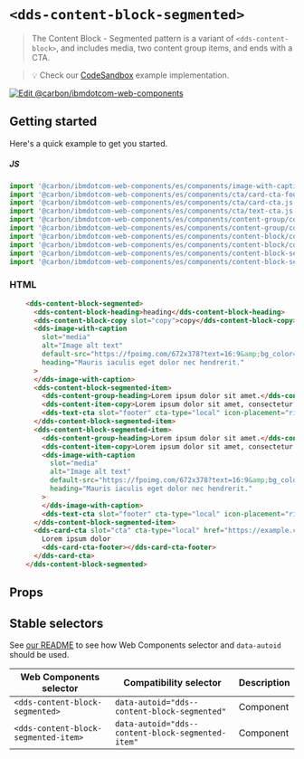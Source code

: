 
# `<dds-content-block-segmented>`

> The Content Block - Segmented pattern is a variant of `<dds-content-block>`, and
> includes media, two content group items, and ends with a CTA.

> 💡 Check our
> [CodeSandbox](https://githubbox.com/carbon-design-system/carbon-for-ibm-dotcom/tree/master/packages/web-components/examples/codesandbox/components/content-block-segmented)
> example implementation.

[![Edit @carbon/ibmdotcom-web-components](https://codesandbox.io/static/img/play-codesandbox.svg)](https://githubbox.com/carbon-design-system/carbon-for-ibm-dotcom/tree/master/packages/web-components/examples/codesandbox/components/content-block-segmented)

## Getting started

Here's a quick example to get you started.

##### JS

```javascript
import '@carbon/ibmdotcom-web-components/es/components/image-with-caption/image-with-caption.js';
import '@carbon/ibmdotcom-web-components/es/components/cta/card-cta-footer.js';
import '@carbon/ibmdotcom-web-components/es/components/cta/card-cta.js';
import '@carbon/ibmdotcom-web-components/es/components/cta/text-cta.js';
import '@carbon/ibmdotcom-web-components/es/components/content-group/content-item-heading.js';
import '@carbon/ibmdotcom-web-components/es/components/content-group/content-group-heading.js';
import '@carbon/ibmdotcom-web-components/es/components/content-block/content-block-copy.js';
import '@carbon/ibmdotcom-web-components/es/components/content-block/content-block-heading.js';
import '@carbon/ibmdotcom-web-components/es/components/content-block-segmented/content-block-segmented.js';
import '@carbon/ibmdotcom-web-components/es/components/content-block-segmented/content-block-segmented-item.js';
```

### HTML

```html
    <dds-content-block-segmented>
      <dds-content-block-heading>heading</dds-content-block-heading>
      <dds-content-block-copy slot="copy">copy</dds-content-block-copy>
      <dds-image-with-caption
        slot="media"
        alt="Image alt text"
        default-src="https://fpoimg.com/672x378?text=16:9&amp;bg_color=ee5396&amp;text_color=161616"
        heading="Mauris iaculis eget dolor nec hendrerit."
      >
      </dds-image-with-caption>
      <dds-content-block-segmented-item>
        <dds-content-group-heading>Lorem ipsum dolor sit amet.</dds-content-group-heading>
        <dds-content-item-copy>Lorem ipsum dolor sit amet, consectetur adipiscing elit. Vivamus sed interdum tortor. Sed id pellentesque diam. In ut quam id mauris finibus efficitur quis ut arcu. Praesent purus turpis, venenatis eget odio et, tincidunt bibendum sem. Curabitur pretium elit non blandit lobortis. Donec quis pretium odio, in dignissim sapien. Lorem ipsum dolor sit amet, consectetur adipiscing elit. Vivamus sed interdum tortor. Sed id pellentesque diam. In ut quam id mauris finibus efficitur quis ut arcu. Praesent purus turpis, venenatis eget odio et, tincidunt bibendum sem. Curabitur pretium elit non blandit lobortis. Donec quis pretium odio, in dignissim sapien.</dds-content-item-copy>
        <dds-text-cta slot="footer" cta-type="local" icon-placement="right" href="https://example.com">Lorem Ipsum dolor sit</dds-text-cta>
      </dds-content-block-segmented-item>
      <dds-content-block-segmented-item>
        <dds-content-group-heading>Lorem ipsum dolor sit amet.</dds-content-group-heading>
        <dds-content-item-copy>Lorem ipsum dolor sit amet, consectetur adipiscing elit. Vivamus sed interdum tortor. Sed id pellentesque diam. In ut quam id mauris finibus efficitur quis ut arcu. Praesent purus turpis, venenatis eget odio et, tincidunt bibendum sem. Curabitur pretium elit non blandit lobortis. Donec quis pretium odio, in dignissim sapien. Lorem ipsum dolor sit amet, consectetur adipiscing elit. Vivamus sed interdum tortor. Sed id pellentesque diam. In ut quam id mauris finibus efficitur quis ut arcu. Praesent purus turpis, venenatis eget odio et, tincidunt bibendum sem. Curabitur pretium elit non blandit lobortis. Donec quis pretium odio, in dignissim sapien.</dds-content-item-copy>
        <dds-image-with-caption
          slot="media"
          alt="Image alt text"
          default-src="https://fpoimg.com/672x378?text=16:9&amp;bg_color=ee5396&amp;text_color=161616"
          heading="Mauris iaculis eget dolor nec hendrerit."
        >
        </dds-image-with-caption>
        <dds-text-cta slot="footer" cta-type="local" icon-placement="right" href="https://example.com">Lorem Ipsum dolor sit</dds-text-cta>
      </dds-content-block-segmented-item>
      <dds-card-cta slot="cta" cta-type="local" href="https://example.com">
        Lorem ipsum dolor
        <dds-card-cta-footer></dds-card-cta-footer>
      </dds-card-cta>
    </dds-content-block-segmented>
```

## Props

<Props of="dds-content-block-segmented" />
<Description markdown={markdownContents} />

## Stable selectors

See [our README](https://github.com/carbon-design-system/carbon-for-ibm-dotcom/tree/master/packages/web-components#stable-selectors-for-analytics-and-integratione2e-testing-in-web-components) to see how Web Components selector and `data-autoid` should be used.

| Web Components selector               | Compatibility selector                              | Description |
| ------------------------------------- | --------------------------------------------------- | ----------- |
| `<dds-content-block-segmented>`       | `data-autoid="dds--content-block-segmented"`        | Component   |
| `<dds-content-block-segmented-item>`  | `data-autoid="dds--content-block-segmented-item"`   | Component   |

<Description markdown={contributing} />
